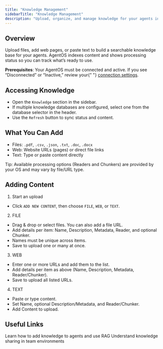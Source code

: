 ```yaml
---
title: "Knowledge Management"
sidebarTitle: "Knowledge Management"
description: "Upload, organize, and manage knowledge for your agents in AgentOS"
---
```


## Overview

Upload files, add web pages, or paste text to build a searchable knowledge base for your agents. AgentOS indexes content and shows processing status so you can track what’s ready to use.

<Note>
  <strong>Prerequisites</strong>: Your AgentOS must be connected and active. If
  you see “Disconnected” or “Inactive,” review your{" "}
  <a href="/docs/agent-os/connecting-your-os">connection settings</a>.
</Note>

## Accessing Knowledge

- Open the `Knowledge` section in the sidebar.
- If multiple knowledge databases are configured, select one from the database selector in the header.
- Use the `Refresh` button to sync status and content.

## What You Can Add

- Files: `.pdf`, `.csv`, `.json`, `.txt`, `.doc`, `.docx`
- Web: Website URLs (pages) or direct file links
- Text: Type or paste content directly

Tip: Available processing options (Readers and Chunkers) are provided by your OS and may vary by file/URL type.

## Adding Content

1. Start an upload

- Click `ADD NEW CONTENT`, then choose `FILE`, `WEB`, or `TEXT`.

2. FILE

- Drag & drop or select files. You can also add a file URL.
- Add details per item: Name, Description, Metadata, Reader, and optional Chunker.
- Names must be unique across items.
- Save to upload one or many at once.

3. WEB

- Enter one or more URLs and add them to the list.
- Add details per item as above (Name, Description, Metadata, Reader/Chunker).
- Save to upload all listed URLs.

4. TEXT

- Paste or type content.
- Set Name, optional Description/Metadata, and Reader/Chunker.
- Add Content to upload.

## Useful Links

<CardGroup cols={2}>
  <Card
    title="Agent Knowledge"
    icon="user"
    href="/docs/documentation/agents/knowledge"
  >
    Learn how to add knowledge to agents and use RAG
  </Card>
  <Card
    title="Team Knowledge"
    icon="users"
    href="/docs/documentation/teams/knowledge"
  >
    Understand knowledge sharing in team environments
  </Card>
</CardGroup>
